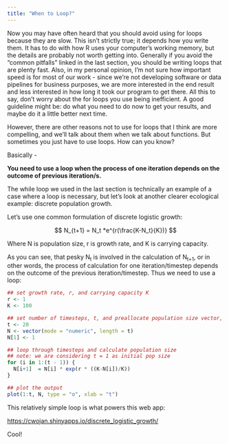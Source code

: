 ```yaml
---
title: "When to Loop?"
---
```


Now you may have often heard that you should avoid using for loops because they are slow. This isn't strictly true; it depends how you write them. It has to do with how R uses your computer's working memory, but the details are probably not worth getting into. Generally if you avoid the "common pitfalls" linked in the last section, you should be writing loops that are plenty fast. Also, in my personal opinion, I'm not sure how important speed is for most of our work - since we're not developing software or data pipelines for business purposes, we are more interested in the end result and less interested in how long it took our program to get there. All this to say, don't worry about the for loops you use being inefficient. A good guideline might be: do what you need to do now to get your results, and maybe do it a little better next time.

However, there are other reasons not to use for loops that I think are more compelling, and we'll talk about them when we talk about functions. But sometimes you just have to use loops. How can you know?

Basically -

**You need to use a loop when the process of one iteration depends on the outcome of previous iteration/s.**

The while loop we used in the last section is technically an example of a case where a loop is necessary, but let's look at another clearer ecological example: discrete population growth.

Let's use one common formulation of discrete logistic growth:

$$
N_{t+1} = N_t *e^{r(\frac{K-N_t}{K})}
$$

Where N is population size, r is growth rate, and K is carrying capacity.

As you can see, that pesky N~t~ is involved in the calculation of N~t+1~, or in other words, the process of calculation for one iteration/timestep depends on the outcome of the previous iteration/timestep. Thus we need to use a loop:

```r

## set growth rate, r, and carrying capacity K
r <- 1
K <- 100

## set number of timesteps, t, and preallocate population size vector, N
t <- 20
N <- vector(mode = "numeric", length = t)
N[1] <- 1

## loop through timesteps and calculate population size
## note: we are considering t = 1 as initial pop size
for (i in 1:(t - 1)) {
  N[i+1]  = N[i] * exp(r * ((K-N[i])/K))
}

## plot the output                                 
plot(1:t, N, type = "o", xlab = "t")
```

This relatively simple loop is what powers this web app:

<https://cwojan.shinyapps.io/discrete_logistic_growth/>

Cool!
